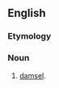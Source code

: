 ==English==

===Etymology===
{{rfe|lang=en}}

===Noun===
{{en-noun}}

# {{context|archaic|lang=en}} [[damsel]].